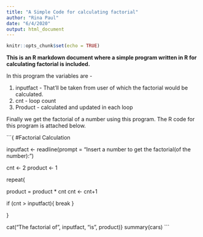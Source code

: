 ```yaml
---
title: "A Simple Code for calculating factorial"
author: "Rina Paul"
date: "6/4/2020"
output: html_document
---
```


```r
knitr::opts_chunk$set(echo = TRUE)
```



<b> This is an R markdown document where a simple program written in R for calculating factorial is included. </b> 


In this program the variables are -

1. inputfact - That'll be taken from user of which the factorial would be calculated.
2. cnt - loop count
3. Product - calculated and updated in each loop

Finally we get the factorial of a number using this program. 
The R code for this program is attached below.

```{
#Factorial Calculation

inputfact <- readline(prompt = "Insert a number to get the factorial(of the number): ")

cnt <- 2
product <- 1

repeat{
  
  product = product * cnt
  cnt <- cnt+1
  
  
  if (cnt > inputfact){
    break
  }
    
  
}

cat("The factorial of ", inputfact, "is", product)}
summary(cars)
```

